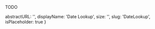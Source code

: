 TODO

  abstractURL: '',
  displayName: 'Date Lookup',
  size: '',
  slug: 'DateLookup',
  isPlaceholder: true
}
